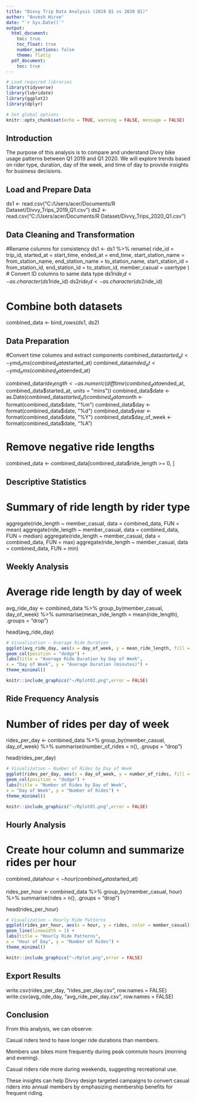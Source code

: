 ---
title: "Divvy Trip Data Analysis (2019 Q1 vs 2020 Q1)"
author: "Anvesh Hirve"
date: "`r Sys.Date()`"
output:
  html_document:
    toc: true
    toc_float: true
    number_sections: false
    theme: flatly
  pdf_document:
    toc: true
---

```{r setup, include=FALSE}
# Load required libraries
library(tidyverse)
library(lubridate)
library(ggplot2)
library(dplyr)

# Set global options
knitr::opts_chunk$set(echo = TRUE, warning = FALSE, message = FALSE)
```

## Introduction

The purpose of this analysis is to compare and understand Divvy bike usage patterns between Q1 2019 and Q1 2020.
We will explore trends based on rider type, duration, day of the week, and time of day to provide insights for business decisions.

## Load and Prepare Data

ds1 <- read.csv("C:/Users/acer/Documents/R Dataset/Divvy_Trips_2019_Q1.csv")
ds2 <- read.csv("C:/Users/acer/Documents/R Dataset/Divvy_Trips_2020_Q1.csv")


## Data Cleaning and Transformation
#Rename columns for consistency
ds1 <- ds1 %>%
rename(
ride_id = trip_id,
started_at = start_time,
ended_at = end_time,
start_station_name = from_station_name,
end_station_name = to_station_name,
start_station_id = from_station_id,
end_station_id = to_station_id,
member_casual = usertype
)
# Convert ID columns to same data type
ds1$ride_id <- as.character(ds1$ride_id)
ds2$ride_id <- as.character(ds2$ride_id)

# Combine both datasets
combined_data <- bind_rows(ds1, ds2)

## Data Preparation
#Convert time columns and extract components
combined_data$started_at <- ymd_hms(combined_data$started_at)
combined_data$ended_at <- ymd_hms(combined_data$ended_at)

combined_data$ride_length <- as.numeric(difftime(combined_data$ended_at, combined_data$started_at, units = "mins"))
combined_data$date <- as.Date(combined_data$started_at)
combined_data$month <- format(combined_data$date, "%m")
combined_data$day <- format(combined_data$date, "%d")
combined_data$year <- format(combined_data$date, "%Y")
combined_data$day_of_week <- format(combined_data$date, "%A")

# Remove negative ride lengths
combined_data <- combined_data[combined_data$ride_length >= 0, ]

## Descriptive Statistics
# Summary of ride length by rider type
aggregate(ride_length ~ member_casual, data = combined_data, FUN = mean)
aggregate(ride_length ~ member_casual, data = combined_data, FUN = median)
aggregate(ride_length ~ member_casual, data = combined_data, FUN = max)
aggregate(ride_length ~ member_casual, data = combined_data, FUN = min)

## Weekly Analysis
# Average ride length by day of week
avg_ride_day <- combined_data %>%
group_by(member_casual, day_of_week) %>%
summarise(mean_ride_length = mean(ride_length), .groups = "drop")

head(avg_ride_day)
```r
# Visualization — Average Ride Duration
ggplot(avg_ride_day, aes(x = day_of_week, y = mean_ride_length, fill = member_casual)) +
geom_col(position = "dodge") +
labs(title = "Average Ride Duration by Day of Week",
x = "Day of Week", y = "Average Duration (minutes)") +
theme_minimal()
``` 
```{r echo=FALSE,out.width="100%"}
knitr::include_graphics("~/Rplot02.png",error = FALSE)
```

## Ride Frequency Analysis
# Number of rides per day of week
rides_per_day <- combined_data %>%
group_by(member_casual, day_of_week) %>%
summarise(number_of_rides = n(), .groups = "drop")

head(rides_per_day)

```r
# Visualization — Number of Rides by Day of Week
ggplot(rides_per_day, aes(x = day_of_week, y = number_of_rides, fill = member_casual)) +
geom_col(position = "dodge") +
labs(title = "Number of Rides by Day of Week",
x = "Day of Week", y = "Number of Rides") +
theme_minimal()
```
```{r echo=FALSE,out.width="100%"}
knitr::include_graphics("~/Rplot01.png",error = FALSE)
```


## Hourly Analysis
# Create hour column and summarize rides per hour
combined_data$hour <- hour(combined_data$started_at)

rides_per_hour <- combined_data %>%
group_by(member_casual, hour) %>%
summarise(rides = n(), .groups = "drop")

head(rides_per_hour)
```r
# Visualization — Hourly Ride Patterns
ggplot(rides_per_hour, aes(x = hour, y = rides, color = member_casual)) +
geom_line(linewidth = 1) +
labs(title = "Hourly Ride Patterns",
x = "Hour of Day", y = "Number of Rides") +
theme_minimal()
```
```{r echo=FALSE,out.width="100%"}
knitr::include_graphics("~/Rplot.png",error = FALSE)
```
## Export Results
write.csv(rides_per_day, "rides_per_day.csv", row.names = FALSE)
write.csv(avg_ride_day, "avg_ride_per_day.csv", row.names = FALSE)

## Conclusion
From this analysis, we can observe:

Casual riders tend to have longer ride durations than members.

Members use bikes more frequently during peak commute hours (morning and evening).

Casual riders ride more during weekends, suggesting recreational use.

These insights can help Divvy design targeted campaigns to convert casual riders into annual members by emphasizing membership benefits for frequent riding.